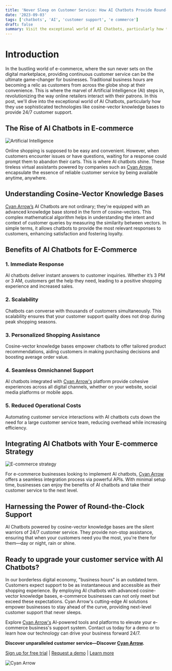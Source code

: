 ```yaml
---
title: 'Never Sleep on Customer Service: How AI Chatbots Provide Round-the-Clock Support'
date: '2023-09-03'
tags: ['chatbots', 'AI', 'customer support', 'e commerce']
draft: false
summary: Visit the exceptional world of AI Chatbots, particularly how they use sophisticated technologies like cosine-vector knowledge bases to provide 24/7 customer support.
---
```


# Introduction

In the bustling world of e-commerce, where the sun never sets on the digital marketplace, providing continuous customer service can be the ultimate game-changer for 
businesses. Traditional business hours are becoming a relic as customers from across the globe shop at their convenience. This is where the marvel of Artificial 
Intelligence (AI) steps in, revolutionizing the way online retailers interact with their patrons. In this post, we'll dive into the exceptional world of AI Chatbots, 
particularly how they use sophisticated technologies like cosine-vector knowledge bases to provide 24/7 customer support.

<TOCInline toc={props.toc} exclude="Introduction"/>

## The Rise of AI Chatbots in E-commerce
<div className="flex relative w-full h-[250px] p-4 border rounded shadow overflow-hidden bg-white">
    <Image alt="Artificial Intelligence" src="/static/images/ai.svg" fill={true} className=" object-contain mt-0 " />
</div>

Online shopping is supposed to be easy and convenient. However, when customers encounter issues or have questions, waiting for a response could prompt them to abandon 
their carts. This is where AI chatbots shine. These tireless virtual assistants powered by companies such as [Cyan Arrow](https://www.cyanarrow.com), encapsulate the essence of reliable customer 
service by being available anytime, anywhere.

## Understanding Cosine-Vector Knowledge Bases
[Cyan Arrow’s](https://www.cyanarrow.com) AI Chatbots are not ordinary; they're equipped with an advanced knowledge base stored in the form of cosine-vectors. This complex mathematical algorithm 
helps in understanding the intent and context of customer queries by measuring the similarity between vectors. In simple terms, it allows chatbots to provide the most 
relevant responses to customers, enhancing satisfaction and fostering loyalty.

## Benefits of AI Chatbots for E-Commerce

### 1. Immediate Response 
AI chatbots deliver instant answers to customer inquiries. Whether it’s 3 PM or 3 AM, customers get the help they need, leading to a positive shopping experience and 
increased sales.
  
### 2. Scalability
Chatbots can converse with thousands of customers simultaneously. This scalability ensures that your customer support quality does not drop during peak shopping seasons.
  
### 3. Personalized Shopping Assistance
Cosine-vector knowledge bases empower chatbots to offer tailored product recommendations, aiding customers in making purchasing decisions and boosting average order value.
  
### 4. Seamless Omnichannel Support
AI chatbots integrated with [Cyan Arrow's](https://www.cyanarrow.com) platform provide cohesive experiences across all digital channels, whether on your website, social media platforms or mobile apps.

### 5. Reduced Operational Costs
Automating customer service interactions with AI chatbots cuts down the need for a large customer service team, reducing overhead while increasing efficiency.

## Integrating AI Chatbots with Your E-commerce Strategy
<div className="flex relative w-full h-[250px] p-4 border rounded shadow overflow-hidden bg-white">
    <Image alt="E-commerce strategy" src="/static/images/strategy.svg" fill={true} className=" object-contain mt-0 " />
</div>

For e-commerce businesses looking to implement AI chatbots, [Cyan Arrow](https://www.cyanarrow.com) offers a seamless integration process via powerful APIs. With minimal setup time, businesses can 
enjoy the benefits of AI chatbots and take their customer service to the next level.

## Harnessing the Power of Round-the-Clock Support
AI Chatbots powered by cosine-vector knowledge bases are the silent warriors of 24/7 customer service. They provide non-stop assistance, ensuring that when your 
customers need you the most, you're there for them—day or night, rain or shine.

## Ready to upgrade your customer service with AI Chatbots?
In our borderless digital economy, "business hours" is an outdated term. Customers expect support to be as instantaneous and accessible as their shopping experience. 
By employing AI chatbots with advanced cosine-vector knowledge bases, e-commerce businesses can not only meet but exceed these expectations. Cyan Arrow's cutting-edge AI 
solutions empower businesses to stay ahead of the curve, providing next-level customer support that never sleeps.

Explore [Cyan Arrow's](https://www.cyanarrow.com) AI-powered tools and platforms to elevate your e-commerce business's support system. Contact us today for a demo or to learn how our technology 
can drive your business forward 24/7. 

**Discover unparalleled customer service—Discover [Cyan Arrow](https://www.cyanarrow.com).**

[Sign up for free trial](https://www.cyanarrow.com/signin) | [Request a demo](https://calendly.com/anshulkumar-ca?background_color=27272a&text_color=ffffff&primary_color=00ffff) | [Learn more](https://www.cyanarrow.com)

<div className=" relative w-full h-[100px] ">
    <Image alt="Cyan Arrow" src="/static/images/logo.png" fill={true} className=" object-contain -mt-0 " />
</div>